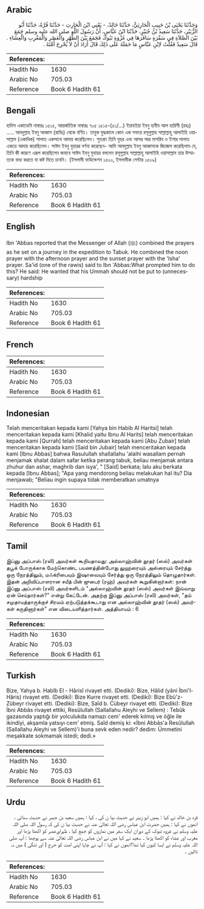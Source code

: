 ## Arabic


<div dir="rtl" lang="ar" style={{fontSize:'larger',backgroundColor:'#f8f9fa',padding:20}}>
وَحَدَّثَنَا يَحْيَى بْنُ حَبِيبٍ الْحَارِثِيُّ، حَدَّثَنَا خَالِدٌ، - يَعْنِي ابْنَ الْحَارِثِ - حَدَّثَنَا قُرَّةُ، حَدَّثَنَا أَبُو الزُّبَيْرِ، حَدَّثَنَا سَعِيدُ بْنُ جُبَيْرٍ، حَدَّثَنَا ابْنُ عَبَّاسٍ، أَنَّ رَسُولَ اللَّهِ صلى الله عليه وسلم جَمَعَ بَيْنَ الصَّلاَةِ فِي سَفْرَةٍ سَافَرَهَا فِي غَزْوَةِ تَبُوكَ فَجَمَعَ بَيْنَ الظُّهْرِ وَالْعَصْرِ وَالْمَغْرِبِ وَالْعِشَاءِ ‏.‏ قَالَ سَعِيدٌ فَقُلْتُ لاِبْنِ عَبَّاسٍ مَا حَمَلَهُ عَلَى ذَلِكَ قَالَ أَرَادَ أَنْ لاَ يُحْرِجَ أُمَّتَهُ ‏.‏
</div>
<div style={{backgroundColor:'#f8f9fa',padding:20, marginBottom: 10}}><table> <thead> <tr> <th>References:</th> <th></th> </tr> </thead> <tbody><tr><td>Hadith No</td><td>1630</td></tr><tr><td>Arabic No</td><td>705.03</td></tr><tr><td>Reference</td><td>Book 6 Hadith 61</td></tr></tbody></table></div>

## Bengali


<div dir="ltr" lang="bn" style={{fontSize:'larger',backgroundColor:'#f8f9fa',padding:20}}>
হাদিস একাডেমি নাম্বারঃ ১৫১৫, আন্তর্জাতিক নাম্বারঃ ৭০৫ ১৫১৫-(৫১/...) ইয়াহইয়া ইবনু হাবীব আল হারিসী (রহঃ) ..... আবদুল্লাহ ইবনু আব্বাস (রাযিঃ) থেকে বর্ণিত। তাবুক যুদ্ধকালে কোন এক সফরে রসূলুল্লাহ সাল্লাল্লাহু আলাইহি ওয়াসাল্লাম (একাধিক) সালাত একসাথে আদায় করেছিলেন। সুতরাং তিনি যুহর এবং আসর আর মাগরিব ও ইশার সালাত একত্রে আদায় করেছিলেন। সাঈদ ইবনু যুহারর বর্ণনা করেছেন- আমি আবদুল্লাহ ইবনু আব্বাসকে জিজ্ঞেস করেছিলাম যে, তিনি কী কারণে এরূপ করেছিলেন জবাবে সাঈদ ইবনু যুবায়র বললেন রসূলুল্লাহ সাল্লাল্লাহু আলাইহি ওয়াসাল্লাম তার উম্মাতকে বাধ্য করতে বা কষ্ট দিতে চাননি। (ইসলামী ফাউন্ডেশন ১৫০০, ইসলামীক সেন্টার ১৫০৯)
</div>
<div style={{backgroundColor:'#f8f9fa',padding:20, marginBottom: 10}}><table> <thead> <tr> <th>References:</th> <th></th> </tr> </thead> <tbody><tr><td>Hadith No</td><td>1630</td></tr><tr><td>Arabic No</td><td>705.03</td></tr><tr><td>Reference</td><td>Book 6 Hadith 61</td></tr></tbody></table></div>

## English


<div dir="ltr" lang="en" style={{fontSize:'larger',backgroundColor:'#f8f9fa',padding:20}}>
Ibn 'Abbas reported that the Messenger of Allah (ﷺ) combined the prayers as he set on a journey in the expedition to Tabuk. He combined the noon prayer with the afternoon prayer and the sunset prayer with the 'Isha' prayer. Sa'id (one of the rawis) said to Ibn 'Abbas:What prompted him to do this? He said: He wanted that his Ummah should not be put to (unnecessary) hardship
</div>
<div style={{backgroundColor:'#f8f9fa',padding:20, marginBottom: 10}}><table> <thead> <tr> <th>References:</th> <th></th> </tr> </thead> <tbody><tr><td>Hadith No</td><td>1630</td></tr><tr><td>Arabic No</td><td>705.03</td></tr><tr><td>Reference</td><td>Book 6 Hadith 61</td></tr></tbody></table></div>

## French


<div dir="ltr" lang="fr" style={{fontSize:'larger',backgroundColor:'#f8f9fa',padding:20}}>

</div>
<div style={{backgroundColor:'#f8f9fa',padding:20, marginBottom: 10}}><table> <thead> <tr> <th>References:</th> <th></th> </tr> </thead> <tbody><tr><td>Hadith No</td><td>1630</td></tr><tr><td>Arabic No</td><td>705.03</td></tr><tr><td>Reference</td><td>Book 6 Hadith 61</td></tr></tbody></table></div>

## Indonesian


<div dir="ltr" lang="id" style={{fontSize:'larger',backgroundColor:'#f8f9fa',padding:20}}>
Telah menceritakan kepada kami [Yahya bin Habib Al Haritsi] telah menceritakan kepada kami [Khalid yaitu Ibnu Al Harits] telah menceritakan kepada kami [Qurrah] telah menceritakan kepada kami [Abu Zubair] telah menceritakan kepada kami [Said bin Jubair] telah menceritakan kepada kami [Ibnu Abbas] bahwa Rasulullah shallallahu 'alaihi wasallam pernah menjamak shalat dalam safar ketika perang tabuk, beliau menjamak antara zhuhur dan ashar, maghrib dan isya', " [Said] berkata; lalu aku berkata kepada [Ibnu Abbas]; "Apa yang mendorong beliau melakukan hal itu? Dia menjawab; "Beliau ingin supaya tidak memberatkan umatnya
</div>
<div style={{backgroundColor:'#f8f9fa',padding:20, marginBottom: 10}}><table> <thead> <tr> <th>References:</th> <th></th> </tr> </thead> <tbody><tr><td>Hadith No</td><td>1630</td></tr><tr><td>Arabic No</td><td>705.03</td></tr><tr><td>Reference</td><td>Book 6 Hadith 61</td></tr></tbody></table></div>

## Tamil


<div dir="ltr" lang="ta" style={{fontSize:'larger',backgroundColor:'#f8f9fa',padding:20}}>
இப்னு அப்பாஸ் (ரலி) அவர்கள் கூறியதாவது: அல்லாஹ்வின் தூதர் (ஸல்) அவர்கள் தபூக் போருக்காக மேற்கொண்ட பயணத்தின்போது லுஹரையும் அஸ்ரையும் சேர்த்து ஒரு நேரத்திலும், மஃக்ரிபையும் இஷாவையும் சேர்த்து ஒரு நேரத்திலும் தொழுதார்கள். இதன் அறிவிப்பாளரான சயீத் பின் ஜுபைர் (ரஹ்) அவர்கள் கூறுகின்றார்கள்: நான் இப்னு அப்பாஸ் (ரலி) அவர்களிடம் "அல்லாஹ்வின் தூதர் (ஸஸ்) அவர்கள் இவ்வாறு ஏன் செய்தார்கள்?" என்று கேட்டேன். அதற்கு இப்னு அப்பாஸ் (ரலி) அவர்கள், "தம் சமுதாயத்தாருக்குச் சிரமம் ஏற்படுத்தக்கூடாது என அல்லாஹ்வின் தூதர் (ஸல்) அவர்கள் கருதினார்கள்" என விடையளித்தார்கள். அத்தியாயம் : 6
</div>
<div style={{backgroundColor:'#f8f9fa',padding:20, marginBottom: 10}}><table> <thead> <tr> <th>References:</th> <th></th> </tr> </thead> <tbody><tr><td>Hadith No</td><td>1630</td></tr><tr><td>Arabic No</td><td>705.03</td></tr><tr><td>Reference</td><td>Book 6 Hadith 61</td></tr></tbody></table></div>

## Turkish


<div dir="ltr" lang="tr" style={{fontSize:'larger',backgroundColor:'#f8f9fa',padding:20}}>
Bize, Yahya b. Habîb El - Hârisî rivayet etti. (Dediki): Bize, Hâlid (yâni İbni'l-Hâris) rivayet etti. (Dediki): Bize Kurre rivayet etti. (Dediki): Bize Ebü'z-Zübeyr rivayet etti. (Dediki): Bize, Saîd b. Cübeyr rivayet etti. (Dediki): Bize İbni Abbâs rivayet ettiki, Resûlullah (Sallallahu Aleyhi ve Sellem) : Tebûk gazasında yaptığı bir yolculukda namazı cem' ederek kılmış ve öğle ile ikindiyi, akşamla yatsıyı cem' etmiş. Saîd demiş ki: «İbni Abbâs'a Resûlullah (Sallallahu Aleyhi ve Sellem)'i buna sevk eden nedir? dedim: Ümmetini meşakkate sokmamak istedi; dedi.»
</div>
<div style={{backgroundColor:'#f8f9fa',padding:20, marginBottom: 10}}><table> <thead> <tr> <th>References:</th> <th></th> </tr> </thead> <tbody><tr><td>Hadith No</td><td>1630</td></tr><tr><td>Arabic No</td><td>705.03</td></tr><tr><td>Reference</td><td>Book 6 Hadith 61</td></tr></tbody></table></div>

## Urdu


<div dir="rtl" lang="ur" style={{fontSize:'larger',backgroundColor:'#f8f9fa',padding:20}}>
قزہ بن خالد نے کہا : ہمیں ابو زبیر نے حدیث بیا ن کی ، کہا : ہمیں سعید بن جبیر نے حدیث سنائی ، انھوں نے کہا : ہمیں حضرت ابن عباس رضی اللہ تعالیٰ عنہ نے حدیث بیا ن کی کہ رسول اللہ صلی اللہ علیہ وسلم نے غزوہ تبوک کے دوران ایک سفر میں نمازوں کو جمع کیا ، ظہراورعصر کو اکھٹا پڑھا اور مغرب اور عشاء کو اکھٹا پڑھا ۔ سعید نے کہا میں نے ابن عباس رضی اللہ تعالیٰ عنہ سے پوچھا : آپ صلی اللہ علیہ وسلم نے ایسا کیوں کیا تھا؟انھوں نے کہا : آپ نے چاہا اپنی امت کو حرج ( اور تنگی ) میں نہ ڈالیں ۔
</div>
<div style={{backgroundColor:'#f8f9fa',padding:20, marginBottom: 10}}><table> <thead> <tr> <th>References:</th> <th></th> </tr> </thead> <tbody><tr><td>Hadith No</td><td>1630</td></tr><tr><td>Arabic No</td><td>705.03</td></tr><tr><td>Reference</td><td>Book 6 Hadith 61</td></tr></tbody></table></div>